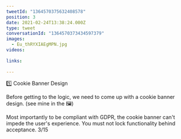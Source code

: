 ```yaml
---
tweetId: "1364570375632408578"
position: 3
date: 2021-02-24T13:38:24.000Z
type: tweet
conversationId: "1364570373434597379"
images:
  - Eu_thRYXIAEgMPN.jpg
videos:
  
links:
  
---
```

1️⃣ Cookie Banner Design

Before getting to the logic, we need to come up with a cookie banner design. (see mine in the 🖼️)

Most importantly to be compliant with GDPR, the cookie banner can't impede the user's experience. You must not lock functionality behind acceptance. 3/15 
